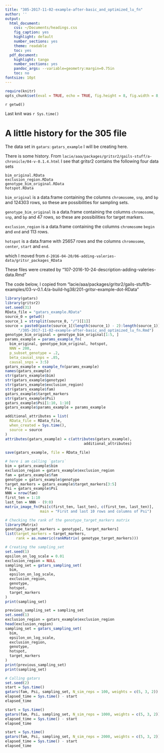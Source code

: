 ```yaml
---
title: "305-2017-11-02-example-after-basic_and_optimized_lu_fn"
author: ''
output:
  html_document:
    css: ~/Documents/headings.css
    fig_caption: yes
    highlight: default
    number_sections: yes
    theme: readable
    toc: yes
  pdf_document:
    highlight: tango
    number_sections: yes
    pandoc_args: --variable=geometry:margin=0.75in
    toc: no
fontsize: 10pt
---
```

<A NAME="top"> </A>

```r
require(knitr)
opts_chunk$set(eval = TRUE, echo = TRUE, fig.height = 8, fig.width = 8, tidy=FALSE)
```

`r getwd()`  

Last knit was `r Sys.time()`


# A little history for the 305 file

The data set in `gatars`: `gatars_example`  I will be creating here.  

There is some history.  From `lacie/aaa/packages/gritsr2/gails-stuff/a-chronicle/04-v-0.1.4.html` I see that gritsr2 contains the following four data sets
```
bim_original.RData
exclusion_region.RData
genotype_bim_original.RData
hotspot.RData
```

`bim_original` is a data.frame containing the columns `chromosome`, `snp`, and `bp` and 124303 rows, so these are possibilities for sampling sets.


`genotype_bim_original` is a data.frame containing the columns `chromosome`, `snp`, and `bp` and 47 rows, so these are possibilities for target markers.


`exclusion_region` is a data.frame containing the columns `chromosome` `begin` and `end` and 113 rows.

`hotspot` is a data.frame with 25657 rows and the columns `chromosome`, `center`, `start` and `end`.



which I moved from `d-2016-04-20/06-adding-valeries-data/gritsr_packages_RData`

These files were created by “107-2016-10-24-description-adding-valeries-data.Rmd”

The code below, I copied from "lacie/aaa/packages/gritsr2/gails-stuff/b-examples/03-v-0.1.4/a-build-hg38/201-gritsr-example-dot-RData"


```r
library(gatars)
library(gritsr2)
set.seed(31)
RData_file = "gatars_example.RData"
source_0 = getwd()
source_1 = strsplit(source_0, "/")[[1]]
source = paste0(paste(source_1[(length(source_1) - 2):length(source_1)], collapse = "/"),
      "/305-2017-11-02-example-after-basic_and_optimized_lu_fn.Rmd")
genotype_bim_original = genotype_bim_original[1:5, ]
params_example = params_example_fn(
  bim_original, genotype_bim_original, hotspot,
  NNN = 200,
  p_subset_genotype = .2,
  beta_causal_snps = .85,
  causal_snps = 3:5)
gatars_example = example_fn(params_example)
names(gatars_example)
str(gatars_example$bim)
str(gatars_example$genotype)
str(gatars_example$exclusion_region)
str(gatars_example$fam)
gatars_example$target_markers
str(gatars_example$Psi)
gatars_example$Psi[1:10, 1:10]
gatars_example$params_example = params_example

additional_attributes = list(
  RData_file = RData_file,
  when_created = Sys.time(),
  source = source
)
attributes(gatars_example) = c(attributes(gatars_example),
                                    additional_attributes)
                                               
save(gatars_example, file = RData_file)
```

```r
# here i am calling `gatars`
bim = gatars_example$bim
exclusion_region = gatars_example$exclusion_region
fam = gatars_example$fam
genotype = gatars_example$genotype
target_markers = gatars_example$target_markers[3:5]
Psi = gatars_example$Psi
NNN = nrow(fam)
first_ten = 1:10
last_ten = NNN - (9:0)
matrix_image_fn(Psi[c(first_ten, last_ten), c(first_ten, last_ten)],
                main = "First and last 10 rows and columns of Psi")

# Checking the rank of the genotype_target_markers matrix
library(Matrix)
genotype_target_markers = genotype[, target_markers]
list(target_markers = target_markers,
     rank = as.numeric(rankMatrix( genotype_target_markers)))

# Creating the sampling_set
set.seed(1)
epsilon_on_log_scale = 0.01
exclusion_region = NULL
sampling_set = gatars_sampling_set(
  bim,
  epsilon_on_log_scale,
  exclusion_region,
  genotype,
  hotspot,
  target_markers
)
print(sampling_set)

previous_sampling_set = sampling_set
set.seed(1)
exclusion_region = gatars_example$exclusion_region
head(exclusion_region)
sampling_set = gatars_sampling_set(
  bim,
  epsilon_on_log_scale,
  exclusion_region,
  genotype,
  hotspot,
  target_markers
)
print(previous_sampling_set)
print(sampling_set)

# Calling gatars 
set.seed(2)
start = Sys.time()
gatars(fam, Psi, sampling_set, N_sim_reps = 100, weights = c(5, 3, 2))
elapsed_time = Sys.time() - start
elapsed_time

start = Sys.time()
gatars(fam, Psi, sampling_set, N_sim_reps = 1000, weights = c(5, 3, 2))
elapsed_time = Sys.time() - start
elapsed_time

start = Sys.time()
gatars(fam, Psi, sampling_set, N_sim_reps = 2000, weights = c(5, 3, 2))
elapsed_time = Sys.time() - start
elapsed_time
```

